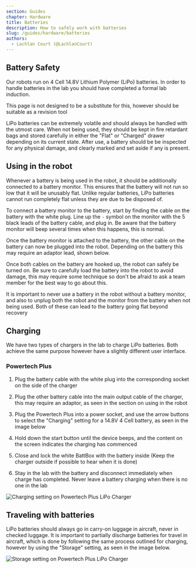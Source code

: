 ```yaml
---
section: Guides
chapter: Hardware
title: Batteries
description: How to safely work with batteries
slug: /guides/hardware/batteries
authors:
  - Lachlan Court (@LachlanCourt)
---
```


## Battery Safety

Our robots run on 4 Cell 14.8V Lithium Polymer (LiPo) batteries. In order to handle batteries in the lab you should have completed a formal lab induction.

<Alert>This page is not designed to be a substitute for this, however should be suitable as a revision tool</Alert>

LiPo batteries can be extremely volatile and should always be handled with the utmost care. When not being used, they should be kept in fire retardant bags and stored carefully in either the "Flat" or "Charged" drawer depending on its current state.
After use, a battery should be be inspected for any physical damage, and clearly marked and set aside if any is present.

## Using in the robot

Whenever a battery is being used in the robot, it should be additionally connected to a battery monitor. This ensures that the battery will not run so low that it will be unusably flat. Unlike regular batteries, LiPo batteries cannot run completely flat unless they are due to be disposed of.

To connect a battery monitor to the battery, start by finding the cable on the battery with the white plug. Line up the `-` symbol on the monitor with the 5 black leads of the battery cable, and plug in. Be aware that the battery monitor will beep several times when this happens, this is normal.

Once the battery monitor is attached to the battery, the other cable on the battery can now be plugged into the robot. Depending on the battery this may require an adaptor lead, shown below.

Once both cables on the battery are hooked up, the robot can safely be turned on. Be sure to carefully load the battery into the robot to avoid damage, this may require some technique so don't be afraid to ask a team member for the best way to go about this.

<Alert type="warning">It is important to never use a battery in the robot without a battery monitor, and also to unplug both the robot and the monitor from the battery when not being used. Both of these can lead to the battery going flat beyond recovery</Alert>

## Charging

We have two types of chargers in the lab to charge LiPo batteries. Both achieve the same purpose however have a slightly different user interface.

### Powertech Plus

1. Plug the battery cable with the white plug into the corresponding socket on the side of the charger

2. Plug the other battery cable into the main output cable of the charger, this may require an adaptor, as seen in the section on using in the robot

3. Plug the Powertech Plus into a power socket, and use the arrow buttons to select the "Charging" setting for a 14.8V 4 Cell battery, as seen in the image below

4. Hold down the start button until the device beeps, and the content on the screen indicates the charging has commenced

5. Close and lock the white BattBox with the battery inside (Keep the charger outside if possible to hear when it is done)

6. Stay in the lab with the battery and disconnect immediately when charge has completed. Never leave a battery charging when there is no one in the lab

![Charging setting on Powertech Plus LiPo Charger](./images/batteries/charge.jpg)

## Traveling with batteries

LiPo batteries should always go in carry-on luggage in aircraft, never in checked luggage. It is important to partially discharge batteries for travel in aircraft, which is done by following the same process outlined for charging, however by using the "Storage" setting, as seen in the image below.

![Storage setting on Powertech Plus LiPo Charger](./images/batteries/storage.jpg)
